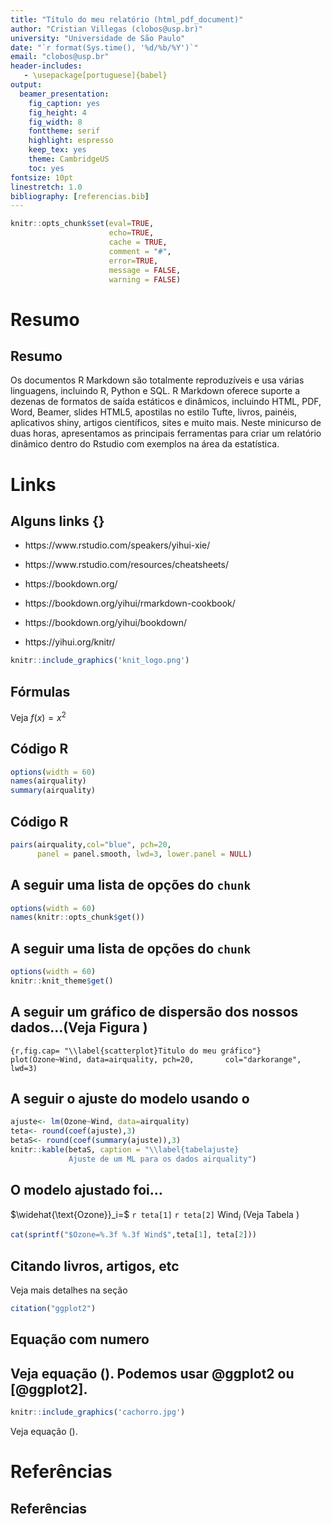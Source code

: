 ```yaml
---
title: "Título do meu relatório (html_pdf_document)"
author: "Cristian Villegas (clobos@usp.br)"
university: "Universidade de São Paulo"
date: "`r format(Sys.time(), '%d/%b/%Y')`"
email: "clobos@usp.br"
header-includes:
   - \usepackage[portuguese]{babel}
output: 
  beamer_presentation: 
    fig_caption: yes
    fig_height: 4
    fig_width: 8
    fonttheme: serif
    highlight: espresso
    keep_tex: yes
    theme: CambridgeUS
    toc: yes
fontsize: 10pt
linestretch: 1.0
bibliography: [referencias.bib]
---
```



```r
knitr::opts_chunk$set(eval=TRUE,
                      echo=TRUE,
                      cache = TRUE,
                      comment = "#",
                      error=TRUE,
                      message = FALSE,
                      warning = FALSE)
```

# Resumo
## Resumo 

Os documentos R Markdown são totalmente reproduzíveis e usa várias linguagens, incluindo R, Python e SQL. R Markdown oferece suporte a dezenas de formatos de saída estáticos e dinâmicos, incluindo HTML, PDF,  Word, Beamer, slides HTML5, apostilas no estilo Tufte, livros, painéis, aplicativos shiny, artigos científicos, sites e muito mais.
Neste minicurso de duas horas, apresentamos as principais ferramentas para criar um relatório dinâmico dentro do Rstudio com exemplos na área da estatística. 

# Links
## Alguns links {\label{links}}

- https://www.rstudio.com/speakers/yihui-xie/

- https://www.rstudio.com/resources/cheatsheets/

- https://bookdown.org/

- https://bookdown.org/yihui/rmarkdown-cookbook/

- https://bookdown.org/yihui/bookdown/

- https://yihui.org/knitr/


```r
knitr::include_graphics('knit_logo.png')
```


## Fórmulas

Veja $f(x)=x^2$

## Código R

```r
options(width = 60)
names(airquality)
summary(airquality)
```

## Código R

```r
pairs(airquality,col="blue", pch=20,
      panel = panel.smooth, lwd=3, lower.panel = NULL)
```

## A seguir uma lista de opções do `chunk`

```r
options(width = 60)
names(knitr::opts_chunk$get())
```


## A seguir uma lista de opções do `chunk`

```r
options(width = 60)
knitr::knit_theme$get()
```

## A seguir um gráfico de dispersão dos nossos dados...(Veja Figura \ref{scatterplot})

```{r,fig.cap= "\\label{scatterplot}Titulo do meu gráfico"}
plot(Ozone~Wind, data=airquality, pch=20, 
     col="darkorange", lwd=3)
```

## A seguir o ajuste do modelo usando o \textcolor{red}{software R}

```r
ajuste<- lm(Ozone~Wind, data=airquality)
teta<- round(coef(ajuste),3)
betaS<- round(coef(summary(ajuste)),3)
knitr::kable(betaS, caption = "\\label{tabelajuste}
             Ajuste de um ML para os dados airquality")
```

## O modelo ajustado foi...

$\widehat{\text{Ozone}}_i=$ `r teta[1]` `r teta[2]` $\text{Wind}_i$ (Veja Tabela  \ref{tabelajuste})


\textcolor{red}{Alternativa}

```r
cat(sprintf("$Ozone=%.3f %.3f Wind$",teta[1], teta[2]))
```


## Citando livros, artigos, etc

Veja mais detalhes na seção \ref{links}

\tiny
```r
citation("ggplot2")
```

## Equação com numero

\begin{equation}
y_i=\beta_0 + \beta_1 x_i + \epsilon_i \label{Eq0}
\end{equation}

## Veja equação (\ref{Eq0}). Podemos usar @ggplot2 ou [@ggplot2]. 


```r
knitr::include_graphics('cachorro.jpg')
```

```{=latex}
\begin{equation}
y_i=\beta_0 + \beta_1 x_i + \epsilon_i,\label{Eq1}
\end{equation}
```

Veja equação (\ref{Eq1}).


# Referências 

## Referências 
